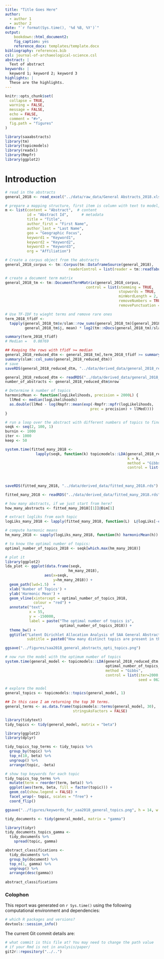 ```yaml
---
title: "Title Goes Here"
author:
  - author 1
  - author 2
date: "`r format(Sys.time(), '%d %B, %Y')`"
output: 
    bookdown::html_document2:
    fig_caption: yes
    reference_docx: templates/template.docx
bibliography: references.bib
csl: journal-of-archaeological-science.csl
abstract: |
  Text of abstract
keywords: |
  keyword 1; keyword 2; keyword 3
highlights: |
  These are the highlights. 
---
```



<!-- This is the format for text comments that will be ignored during renderings. Do not put R code in these comments because it will not be ignored. -->

```r
knitr::opts_chunk$set(
  collapse = TRUE,
  warning = FALSE,
  message = FALSE,
  echo = FALSE,
  comment = "#>",
  fig.path = "figures"
)

library(saaabstracts)
library(tm)
library(topicmodels)
library(readxl)
library(Rmpfr)
library(ggplot2)
```

# Introduction

```r
# read in the abstracts
general_2018 <- read_excel("../data/raw_data/General Abstracts_2018.xlsx")
```

```r
# prepare a mapping structure, first item is column with text to model, others are metadata
m <- list(content = "Abstract",  # content
          id = "Abstract Id",      # metadata
          title = "Title", 
          author_first = "First Name",
          author_last = "Last Name",
          geo = "Geographic Focus",
          keyword1 = "Keyword1", 
          keyword2 = "Keyword2", 
          keyword3 = "Keyword3", 
          org = "Affiliation")
```

```r
# Create a corpus object from the abstracts
general_2018_corpus <- tm::Corpus(tm::DataframeSource(general_2018), 
                             readerControl = list(reader = tm::readTabular(mapping = m)))

# create a document term matrix
general_2018_tm <- tm::DocumentTermMatrix(general_2018_corpus, 
                                     control = list(stemming = TRUE, 
                                                    stopwords = TRUE,
                                                    minWordLength = 2, 
                                                    removeNumbers = TRUE, 
                                                    removePunctuation = TRUE))

```


```r
# Use TF-IDF to wieght terms and remove rare ones
term_2018_tfidf <- 
  tapply(general_2018_tm$v/slam::row_sums(general_2018_tm)[general_2018_tm$i], 
         general_2018_tm$j, mean) * log2(tm::nDocs(general_2018_tm)/slam::col_sums(general_2018_tm > 0))

summary(term_2018_tfidf)
# Median =   0.08769
```


```r
## Keeping the rows with tfidf >= median
general_2018_reduced_dtm <- general_2018_tm[,term_2018_tfidf >= summary(term_2018_tfidf)[3]]
summary(slam::col_sums(general_2018_reduced_dtm))
# save
saveRDS(general_2018_reduced_dtm, "../data/derived_data/general_2018_reduced_dtm.rds")
```

```r
general_2018_reduced_dtm <- readRDS("../data/derived_data/general_2018_reduced_dtm.rds")
number_of_abstracts <- general_2018_reduced_dtm$nrow
```


```r
# Determine k number of topics
harmonicMean <- function(logLikelihoods, precision = 2000L) {
  llMed <- median(logLikelihoods)
  as.double(llMed - log(Rmpfr::mean(exp(-Rmpfr::mpfr(logLikelihoods,
                                       prec = precision) + llMed))))
}
```


```r
# run a loop over the abstract with different numbers of topics to find which number of topics is the best
seqk <- seq(2, 100, 1)
burnin <- 1000
iter <- 1000
keep <- 50
```

```r
system.time(fitted_many_2018 <- 
              lapply(seqk, function(k) topicmodels::LDA(general_2018_reduced_dtm, 
                                                        k = k,
                                                        method = "Gibbs",
                                                        control = list(burnin = burnin,
                                                                       iter = iter, 
                                                                       keep = keep) )))
                                                                       
saveRDS(fitted_many_2018, "../data/derived_data/fitted_many_2018.rds")
```

```r
fitted_many_2018 <- readRDS("../data/derived_data/fitted_many_2018.rds")

# how many abstracts, if we just start from here?
how_many_abstracts <- fitted_many_2018[[1]]@Dim[1]
```

```r
# extract logliks from each topic
logLiks_many_2018 <- lapply(fitted_many_2018, function(L)  L@logLiks[-c(1:(burnin/keep))])

# compute harmonic means
hm_many_2018 <- sapply(logLiks_many_2018, function(h) harmonicMean(h))

# to know the optimal number of topics:
optimal_number_of_topics_2018 <- seqk[which.max(hm_many_2018)]

# plot it
library(ggplot2)
lda_plot <- ggplot(data.frame(seqk, 
                             hm_many_2018), 
                  aes(x=seqk, 
                      y=hm_many_2018)) + 
  geom_path(lwd=1.5)  +
  xlab('Number of Topics') +
  ylab('Harmonic Mean') +
  geom_vline(xintercept = optimal_number_of_topics_2018,
             colour = "red") +
  annotate("text",
           x = 55, 
           y = -150000, 
           label = paste("The optimal number of topics is", 
                         optimal_number_of_topics_2018)) +
  theme_bw() +
  ggtitle("Latent Dirichlet Allocation Analysis of SAA General Abstracts",
          subtitle = paste0("How many distinct topics are present in the general abstracts (n = ", how_many_abstracts, ") for 2018?"))

ggsave("../figures/saa2018_general_abstracts_opti_topics.png")
```

```r
# now run the model with the optimum number of topics
system.time(general_model <- topicmodels::LDA(general_2018_reduced_dtm, 
                                              optimal_number_of_topics_2018,
                                              method = "Gibbs", 
                                              control = list(iter=2000, 
                                                             seed = 0622)))

# explore the model
general_topics <- topicmodels::topics(general_model, 1)

## In this case I am returning the top 30 terms.
general_terms <- as.data.frame(topicmodels::terms(general_model, 30), 
                               stringsAsFactors = FALSE)
```


```r
library(tidytext)
tidy_topics <- tidy(general_model, matrix = "beta")

library(ggplot2)
library(dplyr)

tidy_topics_top_terms <- tidy_topics %>%
  group_by(topic) %>%
  top_n(10, beta) %>%
  ungroup() %>%
  arrange(topic, -beta)
```


```r
# show top keywords for each topic
tidy_topics_top_terms %>%
  mutate(term = reorder(term, beta)) %>%
  ggplot(aes(term, beta, fill = factor(topic))) +
  geom_col(show.legend = FALSE) +
  facet_wrap(~ topic, scales = "free") +
  coord_flip()

ggsave("../figures/keywords_for_saa2018_general_topics.png", h = 14, w = 14)
```

```r
tidy_documents <- tidy(general_model, matrix = "gamma")

library(tidyr)
tidy_documents_topics_gamma <-
  tidy_documents %>% 
    spread(topic, gamma)

abstract_classifications <- 
  tidy_documents %>%
  group_by(document) %>%
  top_n(1, gamma) %>%
  ungroup() %>% 
  arrange(desc(gamma))
  
abstract_classifications
```





### Colophon

This report was generated on `r Sys.time()` using the following computational environment and dependencies: 

```r
# which R packages and versions?
devtools::session_info()
```

The current Git commit details are:

```r
# what commit is this file at? You may need to change the path value
# if your Rmd is not in analysis/paper/
git2r::repository("../..")
```


